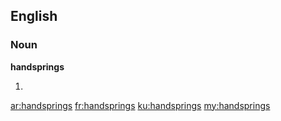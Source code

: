 ==English==

===Noun===
'''handsprings'''

# {{plural of|handspring}}

[[ar:handsprings]]
[[fr:handsprings]]
[[ku:handsprings]]
[[my:handsprings]]